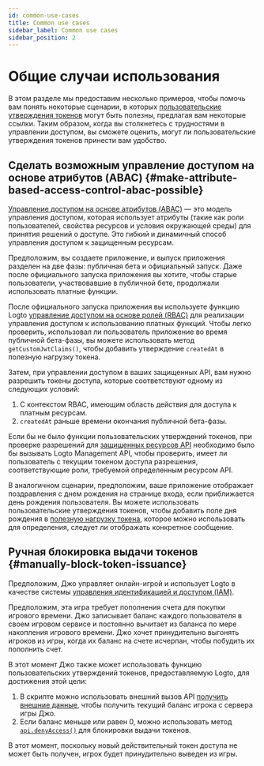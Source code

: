 ```yaml
---
id: common-use-cases
title: Common use cases
sidebar_label: Common use cases
sidebar_position: 2
---
```


# Общие случаи использования

В этом разделе мы предоставим несколько примеров, чтобы помочь вам понять некоторые сценарии, в которых [пользовательские утверждения токенов](/developers/custom-token-claims) могут быть полезны, предлагая вам некоторые ссылки. Таким образом, когда вы столкнетесь с трудностями в управлении доступом, вы сможете оценить, могут ли пользовательские утверждения токенов принести вам удобство.

## Сделать возможным управление доступом на основе атрибутов (ABAC) \{#make-attribute-based-access-control-abac-possible}

[Управление доступом на основе атрибутов (ABAC)](https://auth.wiki/abac) — это модель управления доступом, которая использует атрибуты (такие как роли пользователей, свойства ресурсов и условия окружающей среды) для принятия решений о доступе. Это гибкий и динамичный способ управления доступом к защищенным ресурсам.

Предположим, вы создаете приложение, и выпуск приложения разделен на две фазы: публичная бета и официальный запуск. Даже после официального запуска приложения вы хотите, чтобы старые пользователи, участвовавшие в публичной бете, продолжали использовать платные функции.

После официального запуска приложения вы используете функцию Logto [управление доступом на основе ролей (RBAC)](/authorization/role-based-access-control) для реализации управления доступом к использованию платных функций. Чтобы легко проверить, использовал ли пользователь приложение во время публичной бета-фазы, вы можете использовать метод `getCustomJwtClaims()`, чтобы добавить утверждение `createdAt` в полезную нагрузку токена.

Затем, при управлении доступом в ваших защищенных API, вам нужно разрешить токены доступа, которые соответствуют одному из следующих условий:

1. С контекстом RBAC, имеющим область действия для доступа к платным ресурсам.
2. `createdAt` раньше времени окончания публичной бета-фазы.

Если бы не было функции пользовательских утверждений токенов, при проверке разрешений для [защищенных ресурсов API](/authorization/api-resources) необходимо было бы вызывать Logto Management API, чтобы проверить, имеет ли пользователь с текущим токеном доступа разрешения, соответствующие роли, требуемой определенным ресурсом API.

В аналогичном сценарии, предположим, ваше приложение отображает поздравления с днем рождения на странице входа, если приближается день рождения пользователя. Вы можете использовать пользовательские утверждения токенов, чтобы добавить поле дня рождения в [полезную нагрузку токена](/user-management/personal-access-token#example-token-exchange), которое можно использовать для определения, следует ли отображать конкретное сообщение.

## Ручная блокировка выдачи токенов \{#manually-block-token-issuance}

Предположим, Джо управляет онлайн-игрой и использует Logto в качестве системы [управления идентификацией и доступом (IAM)](https://auth.wiki/iam).

Предположим, эта игра требует пополнения счета для покупки игрового времени. Джо записывает баланс каждого пользователя в своем игровом сервисе и постоянно вычитает из баланса по мере накопления игрового времени. Джо хочет принудительно выгонять игроков из игры, когда их баланс на счете исчерпан, чтобы побудить их пополнить счет.

В этот момент Джо также может использовать функцию пользовательских утверждений токенов, предоставляемую Logto, для достижения этой цели:

1. В скрипте можно использовать внешний вызов API [получить внешние данные](/developers/custom-token-claims/create-script/#step-3-fetch-external-data), чтобы получить текущий баланс игрока с сервера игры Джо.
2. Если баланс меньше или равен 0, можно использовать метод [`api.denyAccess()`](/developers/custom-token-claims/create-script/#api) для блокировки выдачи токенов.

В этот момент, поскольку новый действительный токен доступа не может быть получен, игрок будет принудительно выведен из игры.
